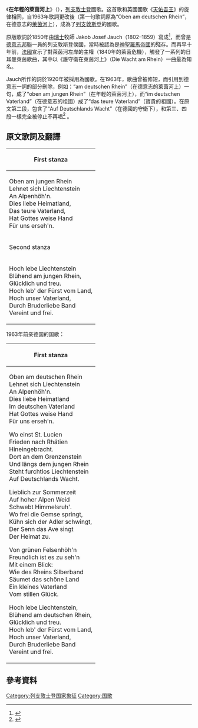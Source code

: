 {{Infobox Anthem
|title         = Oben am jungen Rhein
|chinese_title = 在年輕的萊茵河上
|prefix        = 国歌
|country       = {{LIE}}
|composer      = [[天佑吾王|不详]]
|author        = Jakob Josef Jauch
|lyrics_date   = 1850
|adopted       = 1963 (1920)
|until         =
|image         = Liechtenstein Oben am jungen Rhein.jpg
|sound         = Royal anthem Canada.ogg
|sound_title   = 在年輕的萊茵河上（器樂演奏）
}}
《'''在年輕的萊茵河上'''》（{{lang-de|Oben am jungen Rhein}}），[[列支敦士登|列支敦士登]]國歌。这首歌和英國國歌《[[天佑吾王|天佑吾王]]》的旋律相同，自1963年歌詞更改後（第一句歌詞原為“Oben am deutschen Rhein”，在德意志的[[萊茵河|萊茵河]]上），成為了[[列支敦斯登|列支敦斯登]]的國歌。

原版歌詞於1850年由[[瑞士|瑞士]]牧師 Jakob Josef Jauch（1802–1859）寫成<ref>{{cite web|url= http://cantorion.org/pieces/2988/Up-above-the-young-Rhine-%28Oben-am-jungen-Rhein%29|title= Up above the young Rhine (Oben am jungen Rhein)|publisher= Cantorian|accessdate= 2015-01-26|archive-date= 2015-01-28|archive-url= https://web.archive.org/web/20150128140522/http://cantorion.org/pieces/2988/Up-above-the-young-Rhine-%28Oben-am-jungen-Rhein%29|dead-url= no}}</ref>，而曾是[[德意志邦聯|德意志邦聯]]一員的列支敦斯登侯國，當時被認為是[[神聖羅馬帝國|神聖羅馬帝國]]的殘存。而再早十年前，[[法國|法國]]宣示了對萊茵河左岸的主權（1840年的萊茵危機），觸發了一系列的日耳曼萊茵歌曲，其中以《誰守衛在萊茵河上》（Die Wacht am Rhein）一曲最為知名。

Jauch所作的詞於1920年被採用為國歌。在1963年，歌曲曾被修短，而引用到德意志一詞的部分刪除，例如：“am deutschen Rhein”（在德意志的萊茵河上）一句，成了“oben am jungen Rhein”（在年輕的萊茵河上），而“im deutschen Vaterland”（在德意志的祖國）成了“das teure Vaterland”（寶貴的祖國）。在原文第二段，包含了“Auf Deutschlands Wacht”（在德國的守衛下），和第三、四段一樣完全被停止不再唱<ref>{{cite web|url=http://www.nationalanthems.info/li.htm|title=Liechtenstein|publisher=nationalanthems.info|accessdate=2015-01-26|archive-date=2015-02-18|archive-url=https://web.archive.org/web/20150218062849/http://www.nationalanthems.info/li.htm|dead-url=no}}</ref>
。

==原文歌詞及翻譯==
{|class=wikitable
|-
!colspan="2"|First stanza
|-
|
Oben am jungen Rhein<br />
Lehnet sich Liechtenstein<br />
An Alpenhöh'n.<br />
Dies liebe Heimatland,<br />
Das teure Vaterland,<br />
Hat Gottes weise Hand<br />
Für uns erseh'n.<br />
|
年輕萊茵河上<br />
列支敦士登躺<br />
在高山上。<br />
吾钟爱的祖国，<br />
吾珍贵的祖国，<br />
是上帝慧手赠<br />
赐予我们。<br />
|-
!colspan="2"|Second stanza
|-
|
Hoch lebe Liechtenstein<br />
Blühend am jungen Rhein,<br />
Glücklich und treu.<br />
Hoch leb' der Fürst vom Land,<br />
Hoch unser Vaterland,<br />
Durch Bruderliebe Band<br />
Vereint und frei.<br />
|
列支敦士登<br />
在河上兴旺，<br />
忠实幸运。<br />
万岁吾国亲王，<br />
万岁吾祖国兮，<br />
兄弟团结长久，<br />
永远自由。<br />
|}

1963年前亲德国的国歌：

{|class=wikitable style="allign: right"
|-
!colspan="2"|First stanza
|-
|
Oben am deutschen Rhein <br />Lehnet sich Liechtenstein <br />An Alpenhöh'n. <br />Dies liebe Heimatland <br />Im deutschen Vaterland <br />Hat Gottes weise Hand <br /> Für uns erseh'n.

Wo einst St. Lucien <br />Frieden nach Rhätien <br />Hineingebracht. <br />Dort an dem Grenzenstein <br />Und längs dem jungen Rhein <br />Steht furchtlos Liechtenstein <br />Auf Deutschlands Wacht.

Lieblich zur Sommerzeit <br />Auf hoher Alpen Weid <br />Schwebt Himmelsruh'. <br />Wo frei die Gemse springt, <br />Kühn sich der Adler schwingt, <br />Der Senn das Ave singt <br />Der Heimat zu.

Von grünen Felsenhöh'n <br />Freundlich ist es zu seh'n <br />Mit einem Blick: <br />Wie des Rheins Silberband <br />Säumet das schöne Land <br />Ein kleines Vaterland <br />Vom stillen Glück.

Hoch lebe Liechtenstein, <br />Blühend am deutschen Rhein, <br />Glücklich und treu. <br />Hoch leb' der Fürst vom Land, <br />Hoch unser Vaterland, <br />Durch Bruderliebe Band <br />Vereint und frei.
|
德国莱茵河上<br />列支敦士登躺<br />在高山上。<br />吾德意志祖国，<br />吾善良的祖国，<br />是上帝慧手赠<br />赐予我们。

[[圣露西|圣露西]]曾来那<br />赐予[[拉埃提亚|拉埃提亚]]<br />天下太平。<br />边境的纪念石<br />还有那莱茵河<br />在德国守卫下<br />无畏屹立。

优美的夏天里<br />阿尔卑斯草地<br />天空宁静。<br />羚羊跳跃自如，<br />老鹰勇敢飞舞，<br />牧羊人歌颂着<br />祖国大道。

在那青峰之上<br />一眼向下方望<br />景色壮观：<br />莱茵河的银带<br />让风光永常在<br />小小的祖国内<br />宁静幸福。

列支敦士登哪<br />在河上兴旺哪，<br />忠实幸运。<br />万岁吾国亲王，<br />万岁吾祖国兮，<br />兄弟团结长久，<br />永远自由。
|}
== 參考資料 ==
{{Reflist|30em}}

{{欧洲各国家和地区国歌}}
[[Category:列支敦士登国家象征|Category:列支敦士登国家象征]]
[[Category:国歌|Category:国歌]]